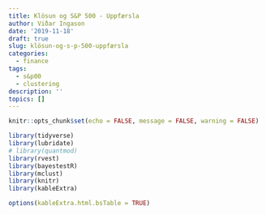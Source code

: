 ```yaml
---
title: Klösun og S&P 500 - Uppfærsla
author: Viðar Ingason
date: '2019-11-18'
draft: true
slug: klösun-og-s-p-500-uppfærsla
categories:
  - finance
tags:
  - s&p00
  - clustering
description: ''
topics: []
---
```




```r
knitr::opts_chunk$set(echo = FALSE, message = FALSE, warning = FALSE)

library(tidyverse)
library(lubridate)
# library(quantmod)
library(rvest)
library(bayestestR)
library(mclust)
library(knitr)
library(kableExtra)

options(kableExtra.html.bsTable = TRUE)
```

